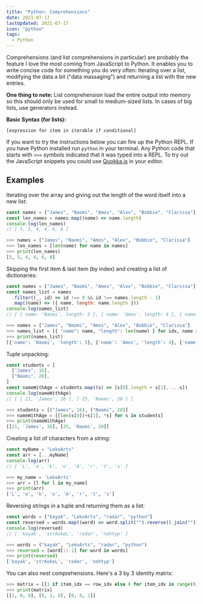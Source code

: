 ```yaml
---
title: "Python: Comprehensions"
date: 2021-07-17
lastUpdated: 2021-07-17
icon: "python"
tags:
  - Python
---
```


Comprehensions (and list comprehensions in particular) are probably the feature I love the most coming from JavaScript to Python. It enables you to write concise code for something you do very often: Iterating over a list, modifying the data a bit ("data massaging") and returning a list with the new entries.

**One thing to note:** List comprehension load the entire output into memory so this should only be used for small to medium-sized lists. In cases of big lists, use generators instead.

**Basic Syntax (for lists):**

```
[expression for item in iterable if conditional]
```

<Alert status="info" title="Note">

If you want to try the instructions below you can fire up the Python REPL. If
you have Python installed run `python` in your terminal. Any Python code that
starts with `>>>` symbols indicated that it was typed into a REPL.
To try out the JavaScript snippets you could use [Quokka.js](https://quokkajs.com/) in your editor.

</Alert>

## Examples

Iterating over the array and giving out the length of the word itself into a new list:

```js
const names = ["James", "Naomi", "Amos", "Alex", "Bobbie", "Clarissa"]
const len_names = names.map((name) => name.length)
console.log(len_names)
// [ 5, 5, 4, 4, 6, 8 ]
```

```py
>>> names = ["James", "Naomi", "Amos", "Alex", "Bobbie", "Clarissa"]
>>> len_names = [len(name) for name in names]
>>> print(len_names)
[5, 5, 4, 4, 6, 8]
```

Skipping the first item & last item (by index) and creating a list of dictionaries:

```js
const names = ["James", "Naomi", "Amos", "Alex", "Bobbie", "Clarissa"]
const names_list = names
  .filter((_, id) => id !== 0 && id !== names.length - 1)
  .map((name) => ({ name, length: name.length }))
console.log(names_list)
// [ { name: 'Naomi', length: 5 }, { name: 'Amos', length: 4 }, { name: 'Alex', length: 4 }, { name: 'Bobbie', length: 6 } ]
```

```py
>>> names = ["James", "Naomi", "Amos", "Alex", "Bobbie", "Clarissa"]
>>> names_list = [{ "name": name, "length": len(name) } for idx, name in enumerate(names) if idx != 0 and idx != len(names)-1]
>>> print(names_list)
[{'name': 'Naomi', 'length': 5}, {'name': 'Amos', 'length': 4}, {'name': 'Alex', 'length': 4}, {'name': 'Bobbie', 'length': 6}]
```

Tuple unpacking:

```js
const students = [
  ["James", 16],
  ["Naomi", 20],
]
const nameWithAge = students.map((s) => [s[0].length + s[1], ...s])
console.log(nameWithAge)
// [ [ 21, 'James', 16 ], [ 25, 'Naomi', 20 ] ]
```

```py
>>> students = [("James", 16), ("Naomi", 20)]
>>> nameWithAge = [[len(s[0])+s[1], *s] for s in students]
>>> print(nameWithAge)
[[21, 'James', 16], [25, 'Naomi', 20]]
```

Creating a list of characters from a string:

```js
const myName = "LekoArts"
const arr = [...myName]
console.log(arr)
// [ 'L', 'e', 'k', 'o', 'A', 'r', 't', 's' ]
```

```py
>>> my_name = 'LekoArts'
>>> arr = [l for l in my_name]
>>> print(arr)
['L', 'e', 'k', 'o', 'A', 'r', 't', 's']
```

Reversing strings in a tuple and returning them as a list:

```js
const words = ["kayak", "LekoArts", "radar", "python"]
const reversed = words.map((word) => word.split("").reverse().join(""))
console.log(reversed)
// [ 'kayak', 'strAokeL', 'radar', 'nohtyp' ]
```

```py
>>> words = ("kayak", "LekoArts", "radar", "python")
>>> reversed = [word[::-1] for word in words]
>>> print(reversed)
['kayak', 'strAokeL', 'radar', 'nohtyp']
```

You can also nest comprehensions. Here's a 3 by 3 identity matrix:

```py
>>> matrix = [[1 if item_idx == row_idx else 0 for item_idx in range(0, 3)] for row_idx in range(0, 3)]
>>> print(matrix)
[[1, 0, 0], [0, 1, 0], [0, 0, 1]]
```
